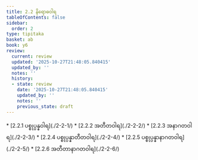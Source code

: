```yaml
---
title: 2.2 နိရောဓဝါရ
tableOfContents: false
sidebar:
  order: 2
type: tipitaka
basket: ab
book: y6
review:
  current: review
  updated: '2025-10-27T21:48:05.840415'
  updated_by: ''
  notes: ''
  history:
  - state: review
    date: '2025-10-27T21:48:05.840415'
    updated_by: ''
    notes: ''
    previous_state: draft
---
```



<ReviewStatus review={frontmatter.review} showDetails={true} />

<HypothesisAnnotation frontmatter={frontmatter} />

<DynamicBreadcrumb />



<TableOfContents book="y6" section="2.2">
* [2.2.1 ပစ္စုပ္ပန္နဝါရ](./2-2-1/)
* [2.2.2 အတီတဝါရ](./2-2-2/)
* [2.2.3 အနာဂတဝါရ](./2-2-3/)
* [2.2.4 ပစ္စုပ္ပန္နာတီတဝါရ](./2-2-4/)
* [2.2.5 ပစ္စုပ္ပန္နာနာဂတဝါရ](./2-2-5/)
* [2.2.6 အတီတာနာဂတဝါရ](./2-2-6/)
</TableOfContents>